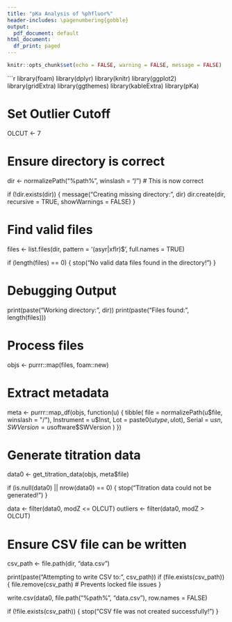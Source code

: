 ```yaml
---
title: "pKa Analysis of %phfluor%"
header-includes: \pagenumbering{gobble}
output:
  pdf_document: default
html_document:
  df_print: paged
---
```


```r
knitr::opts_chunk$set(echo = FALSE, warning = FALSE, message = FALSE)
```
  
```r
library(foam)
library(dplyr)
library(knitr)
library(ggplot2)
library(gridExtra)
library(ggthemes)
library(kableExtra)
library(pKa)

# Set Outlier Cutoff
OLCUT <- 7

# Ensure directory is correct
dir <- normalizePath("%path%", winslash = "/")  # This is now correct

if (!dir.exists(dir)) {
  message("Creating missing directory: ", dir)
  dir.create(dir, recursive = TRUE, showWarnings = FALSE)
}

# Find valid files
files <- list.files(dir, pattern = '(asyr|xflr)$', full.names = TRUE)

if (length(files) == 0) {
  stop("No valid data files found in the directory!")
}

# Debugging Output
print(paste("Working directory:", dir))
print(paste("Files found:", length(files)))

# Process files
objs <- purrr::map(files, foam::new)

# Extract metadata
meta <- purrr::map_df(objs, function(u) {
  tibble(
    file = normalizePath(u$file, winslash = "/"),
    Instrument = u$Inst,
    Lot = paste0(u$type, u$lot),
    Serial = u$sn,
    SWVersion = u$software$SWVersion
  )
})

# Generate titration data
data0 <- get_titration_data(objs, meta$file)

if (is.null(data0) || nrow(data0) == 0) {
  stop("Titration data could not be generated!")
}

data <- filter(data0, modZ <= OLCUT)
outliers <- filter(data0, modZ > OLCUT)

# Ensure CSV file can be written
csv_path <- file.path(dir, "data.csv")

print(paste("Attempting to write CSV to:", csv_path))
if (file.exists(csv_path)) {
  file.remove(csv_path)  # Prevents locked file issues
}

write.csv(data0, file.path("%path%", "data.csv"), row.names = FALSE)

if (!file.exists(csv_path)) {
  stop("CSV file was not created successfully!")
}
